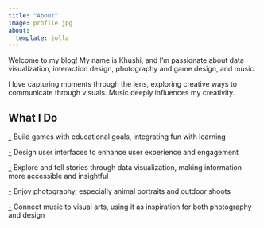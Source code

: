 ```yaml
---
title: "About"
image: profile.jpg
about:
  template: jolla
---
```


Welcome to my blog! My name is Khushi, and I'm passionate about data visualization, interaction design, photography and game design, and music.

I love capturing moments through the lens, exploring creative ways to communicate through visuals. Music deeply influences my creativity.

## What I Do
[-]{.underline} Build games with educational goals, integrating fun with learning

[-]{.underline} Design user interfaces to enhance user experience and engagement

[-]{.underline} Explore and tell stories through data visualization, making information more accessible and insightful

[-]{.underline} Enjoy photography, especially animal portraits and outdoor shoots

[-]{.underline} Connect music to visual arts, using it as inspiration for both photography and design
